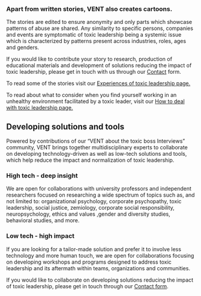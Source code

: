 ### Apart from written stories, VENT also creates cartoons.

The stories are edited to ensure anonymity and only parts which showcase patterns of abuse are shared. Any similarity to specific persons, companies and events are symptomatic of toxic leadership being a systemic issue which is characterized by patterns present across industries, roles, ages and genders.

If you would like to contribute your story to research, production of educational materials and development of solutions reducing the impact of toxic leadership, please get in touch with us through our [Contact](https://www.toxicleadershipvent.com/contact) form.

To read some of the stories visit our [Experiences of toxic leadership page.](https://www.toxicleadershipvent.com/experiences)

To read about what to consider when you find yourself working in an unhealthy environment facilitated by a toxic leader, visit our [How to deal with toxic leadership page.](https://www.toxicleadershipvent.com/support)

## Developing solutions and tools

Powered by contributions of our “VENT about the toxic boss Interviews” community, VENT brings together multidisciplinary experts to collaborate on developing technology-driven as well as low-tech solutions and tools, which help reduce the impact and normalization of toxic leadership.

### High tech - deep insight

We are open for collaborations with university professors and independent researchers focused on researching a wide spectrum of topics such as, and not limited to: organizational psychology, corporate psychopathy, toxic leadership, social justice, zemiology, corporate social responsibility, neuropsychology, ethics and values ,gender and diversity studies, behavioral studies, and more.

### Low tech - high impact

If you are looking for a tailor-made solution and prefer it to involve less technology and more human touch, we are open for collaborations focusing on developing workshops and programs designed to address toxic leadership and its aftermath within teams, organizations and communities.

If you would like to collaborate on developing solutions reducing the impact of toxic leadership, please get in touch through our [Contact form](https://www.toxicleadershipvent.com/contact).
